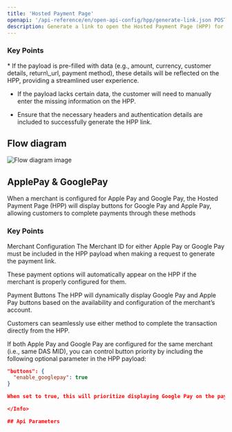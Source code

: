 ```yaml
---
title: 'Hosted Payment Page'
openapi: '/api-reference/en/open-api-config/hpp/generate-link.json POST /api/v1/server-to-server-interface/hpp/generate/link'
description: Generate a link to open the Hosted Payment Page (HPP) for capturing transactions.
---
```


### Key Points

<Info>
  * If the payload is pre-filled with data (e.g., amount, currency, customer details, return\_url, payment method), these details will be reflected on the HPP, providing a streamlined user experience.

  * If the payload lacks certain data, the customer will need to manually enter the missing information on the HPP.

  * Ensure that the necessary headers and authentication details are included to successfully generate the HPP link.
</Info>

## Flow diagram

![Flow diagram image](/images/timeline-diagram/flows-API-HPP.svg)

## ApplePay & GooglePay

When a merchant is configured for Apple Pay and Google Pay, the Hosted Payment Page (HPP) will display buttons for Google Pay and Apple Pay, allowing customers to complete payments through these methods

### Key Points

<Info>
Merchant Configuration
The Merchant ID for either Apple Pay or Google Pay must be included in the HPP payload when making a request to generate the payment link.

These payment options will automatically appear on the HPP if the merchant is properly configured for them.

Payment Buttons
The HPP will dynamically display Google Pay and Apple Pay buttons based on the availability and configuration of the merchant’s account.

Customers can seamlessly use either method to complete the transaction directly from the HPP.

If both Apple Pay and Google Pay are configured for the same merchant (i.e., same DAS MID), you can control button priority by including the following optional parameter in the HPP payload:

```json
"buttons": {
  "enable_googlepay": true
}

When set to true, this will prioritize displaying Google Pay on the payment interface. If omitted, the default prioritization will apply based on device and browser compatibility.

</Info>

## Api Parameters